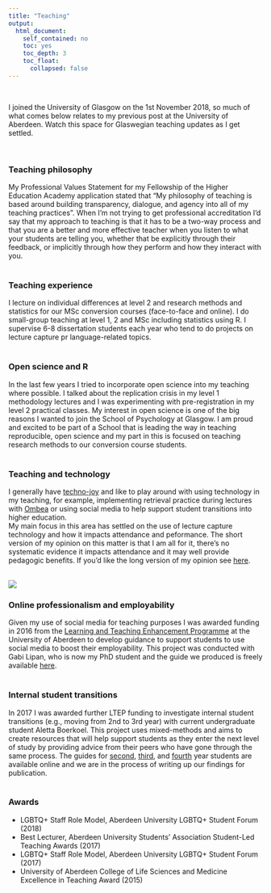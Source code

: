 ```yaml
---
title: "Teaching"
output:
  html_document:
    self_contained: no
    toc: yes
    toc_depth: 3
    toc_float: 
      collapsed: false
---
```

<br>

I joined the University of Glasgow on the 1st November 2018, so much of what comes below relates to my previous post at the University of Aberdeen. Watch this space for Glaswegian teaching updates as I get settled. 

<br>

### Teaching philosophy
My Professional Values Statement for my Fellowship of the Higher Education Academy application stated that "My philosophy of teaching is based around building transparency, dialogue, and agency into all of my teaching practices". When I'm not trying to get professional accreditation I'd say that my approach to teaching is that it has to be a two-way process and that you are a better and more effective teacher when you listen to what your students are telling you, whether that be explicitly through their feedback, or implicitly through how they perform and how they interact with you.
<br>
<br>

### Teaching experience
I lecture on individual differences at level 2 and research methods and statistics for our MSc conversion courses (face-to-face and online). I do small-group teaching at level 1, 2 and MSc including statistics using R. I supervise 6-8 dissertation students each year who tend to do projects on lecture capture pr language-related topics.
<br>
<br>

### Open science and R
In the last few years I  tried to incorporate open science into my teaching where possible. I talked about the replication crisis in my level 1 methodology lectures and I was experimenting with pre-registration in my level 2 practical classes. My interest in open science is one of the big reasons I wanted to join the School of Psychology at Glasgow. I am proud and excited to be part of a School that is leading the way in teaching reproducible, open science and my part in this is focused on teaching research methods to our conversion course students. 
<br>
<br>


### Teaching and technology
I generally have [techno-joy](https://www.youtube.com/watch?v=Ri8EOJBu5Fk) and like to play around with using technology in my teaching, for example, implementing retrieval practice during lectures with [Ombea](http://www.ombea.com/gb) or using social media to help support student transitions into higher education.  
My main focus in this area has settled on the use of lecture capture technology and how it impacts attendance and peformance. The short version of my opinion on this matter is that I am all for it, there's no systematic evidence it impacts attendance and it may well provide pedagogic benefits. If you'd like the long version of my opinion see [here](https://psyarxiv.com/ux29v).
<br>
<br>

<img src="images/guide.jpg" class="img4">

### Online professionalism and employability
Given my use of social media for teaching purposes I was awarded funding in 2016 from the [Learning and Teaching Enhancement Programme](https://www.abdn.ac.uk/staffnet/teaching/learning-and-teaching-enhancement-programme-4037.php) at the University of Aberdeen to develop guidance to support students to use social media to boost their employability. This project was conducted with Gabi Lipan, who is now my PhD student and the guide we produced is freely available [here](http://www.abdn.ac.uk/careers/resources/documents/5665.pdf). 
<br>
<br>

### Internal student transitions
In 2017 I was awarded further LTEP funding to investigate internal student transitions (e.g., moving from 2nd to 3rd year) with current undergraduate student Aletta Boerkoel. This project uses mixed-methods and aims to create resources that will help support students as they enter the next level of study by providing advice from their peers who have gone through the same process. The guides for [second](https://www.abdn.ac.uk/staffnet/documents/LTEP%20Level%202.pdf), [third](https://www.abdn.ac.uk/staffnet/documents/LTEP%20Level%203.pdf), and [fourth](https://www.abdn.ac.uk/staffnet/documents/LTEP%20Level%204.pdf) year students are available online and we are in the process of writing up our findings for publication. 
<br>
<br>

### Awards
* LGBTQ+ Staff Role Model, Aberdeen University LGBTQ+ Student Forum (2018)
* Best Lecturer, Aberdeen University Students' Association Student-Led Teaching Awards (2017)
* LGBTQ+ Staff Role Model, Aberdeen University LGBTQ+ Student Forum (2017)
* University of Aberdeen College of Life Sciences and Medicine Excellence in Teaching Award (2015)